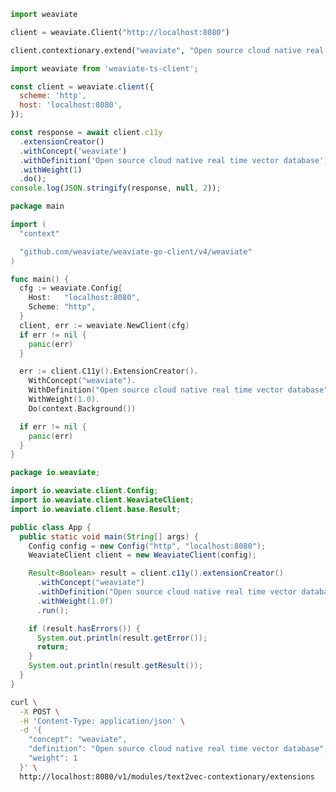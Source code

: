 
<Tabs groupId="languages">
<TabItem value="py" label="Python">

```python
import weaviate

client = weaviate.Client("http://localhost:8080")

client.contextionary.extend("weaviate", "Open source cloud native real time vector database", 1.0)
```

</TabItem>
<TabItem value="js" label="JS/TS Client v2">

```js
import weaviate from 'weaviate-ts-client';

const client = weaviate.client({
  scheme: 'http',
  host: 'localhost:8080',
});

const response = await client.c11y
  .extensionCreator()
  .withConcept('weaviate')
  .withDefinition('Open source cloud native real time vector database')
  .withWeight(1)
  .do();
console.log(JSON.stringify(response, null, 2));
```

</TabItem>
<TabItem value="go" label="Go">

```go
package main

import (
  "context"

  "github.com/weaviate/weaviate-go-client/v4/weaviate"
)

func main() {
  cfg := weaviate.Config{
    Host:   "localhost:8080",
    Scheme: "http",
  }
  client, err := weaviate.NewClient(cfg)
  if err != nil {
    panic(err)
  }

  err := client.C11y().ExtensionCreator().
    WithConcept("weaviate").
    WithDefinition("Open source cloud native real time vector database").
    WithWeight(1.0).
    Do(context.Background())

  if err != nil {
    panic(err)
  }
}
```

</TabItem>
<TabItem value="java" label="Java">

```java
package io.weaviate;

import io.weaviate.client.Config;
import io.weaviate.client.WeaviateClient;
import io.weaviate.client.base.Result;

public class App {
  public static void main(String[] args) {
    Config config = new Config("http", "localhost:8080");
    WeaviateClient client = new WeaviateClient(config);

    Result<Boolean> result = client.c11y().extensionCreator()
      .withConcept("weaviate")
      .withDefinition("Open source cloud native real time vector database")
      .withWeight(1.0f)
      .run();

    if (result.hasErrors()) {
      System.out.println(result.getError());
      return;
    }
    System.out.println(result.getResult());
  }
}
```

</TabItem>
<TabItem value="curl" label="Curl">

```bash
curl \
  -X POST \
  -H 'Content-Type: application/json' \
  -d '{
    "concept": "weaviate",
    "definition": "Open source cloud native real time vector database",
    "weight": 1
  }' \
  http://localhost:8080/v1/modules/text2vec-contextionary/extensions
```

</TabItem>
</Tabs>
